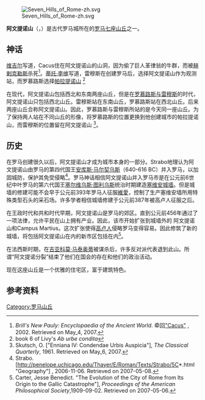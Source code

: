 <!-- | buildings       =[[Roman_Forum|Roman Forum]], [[Circus_Maximus|Circus Maximus]]
| people          =[[Ancus_Marcius|Ancus Marcius]], [[Lucius_Opimius|Lucius Opimius]], [[Marcus_Fulvius_Flaccus|Marcus Fulvius Flaccus]], [[Naevius|Naevius]], [[Pope_Sixtus_III|Pope Sixtus III]]
| events          =[[Chariot_racing|Chariot racing]], <br>[[Aventine_Secession_(494_BC)|Aventine Secession (494 BC)]], <br>[[Aventine_Secession_(20th_century)|Aventine Secession (20th century)]]
| religion        =[[Bacchanalia|Bacchanalia]], [[Sacred_fire_of_Vesta|Sacred fire of Vesta]]
| mythology       =[[Artemis|Artemis]], [[Bona_Dea|Bona Dea]], [[Ceres_(mythology)|Ceres]], [[Cacus|Cacus]], [[Dionysus|Dionysus]],  [[Diana_(goddess)|Diana]], [[Heracles|Heracles]], [[Mercury_(mythology)|Mercury]], [[Selene|Selene]], [[Vertumnus|Vertumnus]] -->
[[Image:Seven_Hills_of_Rome-zh.svg|thumb]]

'''阿文提诺山'''（{{lang-la|Aventinus mons}}，{{lang-it|Colle Aventino}}）是古代罗马城所在的[[罗马七座山丘|罗马七座山丘]]之一。  

==神话==
[[维吉尔|维吉尔]]写道，Cacus住在阿文提诺山的山洞，因为偷了巨人革律翁的牛群，而被[[赫剌克勒斯|赫剌克勒斯]]杀死<ref>''Brill's New Pauly: Encyclopaedia of the Ancient World''. 牵回[http://www.paulyonline.brill.nl.turing.library.northwestern.edu/bnp.asp "Cacus"] {{Wayback|url=http://www.paulyonline.brill.nl.turing.library.northwestern.edu/bnp.asp |date=20190713122245 }}, 2002.  Retrieved on May_4, 2007.</ref>。[[蒂托·李维|蒂托·李维]]写道，雷穆斯在创建罗马后，选择阿文提诺山作为观测站，而罗慕路斯选择[[帕拉提诺山|帕拉提诺山]] <ref>book 6 of Livy's ''Ab urbe condita''</ref>

<!-- 但是其他资料, including [[Ennius|Ennius]] and [[Servius|Servius]], place [[Romulus|Romulus]] on 阿文提诺山.  Thus, the etymology of the hill’s name has a more direct connection to the founding of Rome as it is where [[Romulus|Romulus]] saw his birds (aves). -->  

在现代，阿文提诺山包括西北和东南两座山丘，但是在[[罗慕路斯与雷穆斯|罗慕路斯与雷穆斯]]的时代，阿文提诺山只包括西北山丘。雷穆斯站在东南山丘，罗慕路斯站在西北山丘。后来两座山丘合称阿文提诺山。因此，罗慕路斯与雷穆斯所站的是今天同一座山丘。为了保持两人站在不同山丘的形像，将罗慕路斯的位置更换到他创建城市的帕拉提诺山，而雷穆斯的位置留在阿文提诺山 <ref>Skutsch, O. ["Enniana IV: Condendae Urbis Auspicia"], ''The Classical Quarterly'', 1961.  Retrieved on May_6, 2007.</ref>。

==历史==
在罗马创建很久以后，阿文提诺山才成为城市本身的一部分。Strabo地理认为阿文提诺山由罗马的第四代国王[[安库斯·马尔契乌斯|安库斯·马尔契乌斯]]（640-616 BC）并入罗马，以加固城防，保护其免受侵略<ref>Strabo. [http://penelope.uchicago.edu/Thayer/E/Roman/Texts/Strabo/5C*.html "Geography"] {{Wayback|url=http://penelope.uchicago.edu/Thayer/E/Roman/Texts/Strabo/5C*.html |date=20190713122243 }}, 2006-11-06.  Retrieved on 2007-05-08.</ref>。罗马神话相信阿文提诺山并入罗马市是在公元前6世纪中叶罗马的第六代国王[[塞尔维乌斯·图利乌斯|塞尔维乌斯·图利乌斯]]统治时期建造[[塞维安城墙|塞维安城墙]]。但是城墙的修建可能不会早于公元前393年罗马人征服[[維愛|維愛]]，控制了生产塞维安墙所用特殊类型石头的采石场。许多学者相信城墙修建于公元前387年被高卢人征服之后。

在王政时代和共和时代早期，阿文提诺山是罗马的郊区。直到公元前456年通过了一项法律，允许平民在山上拥有产业。因此，该市开始扩张到城墙外的 阿文提诺山和Campus Martius。这次扩张使得[[高卢人|高卢人]]侵略罗马变得容易。因此修筑了新的城墙，将包括阿文提诺山在内的新市区包括在内<ref>Carter, Jesse Benedict. "The Evolution of the City of Rome from Its Origin to the Gallic Catastrophe"], ''Proceedings of the American Philosophical Society'',1909-09-02.  Retrieved on 2007-05-06.</ref>。

在法西斯时期，在[[吉亚科莫·马泰奥蒂|吉亚科莫·马泰奥蒂]]被谋杀后，许多反对派代表退到此山。所谓“阿文提诺分裂”结束了他们在国会的存在和他们的政治活动。

现在这座山丘是一个优雅的住宅区，富于建筑特色。

==参考资料==
<references/>

{{罗马地标}}

{{coord|41|53|N|12|29|E|display=title}}

[[Category:罗马山丘|Category:罗马山丘]]